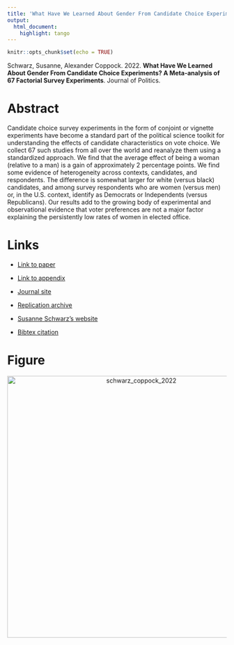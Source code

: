 ```yaml
---
title: 'What Have We Learned About Gender From Candidate Choice Experiments? A Meta-analysis of 67 Factorial Survey Experiments'
output:
  html_document:
    highlight: tango
---
```


```r
knitr::opts_chunk$set(echo = TRUE)
```

Schwarz, Susanne, Alexander Coppock. 2022. <b>What Have We Learned About Gender From Candidate Choice Experiments? A Meta-analysis of 67 Factorial Survey Experiments</b>. Journal of Politics.

# Abstract
Candidate choice survey experiments in the form of conjoint or vignette experiments have become a standard part of the political science toolkit for understanding the effects of candidate characteristics on vote choice. We collect 67 such studies from all over the world and reanalyze them using a standardized approach. We find that the average effect of being a woman (relative to a man) is a gain of approximately 2 percentage points. We find some evidence of heterogeneity across contexts, candidates, and respondents. The difference is somewhat larger for white (versus black) candidates, and among survey respondents who are women (versus men) or, in the U.S. context, identify as Democrats or Independents (versus Republicans). Our results add to the growing body of experimental and observational evidence that voter preferences are not a major factor explaining the persistently low rates of women in elected office.

# Links
 - <a href='schwarz_coppock_2022.pdf' target='_blank'>Link to paper</a>
 - <a href='schwarz_coppock_2022_appendix.pdf'target='_blank'>Link to appendix</a>
 - <a href='https://doi.org/10.1086/716290'target='_blank'>Journal site</a>
 - <a href='https://doi.org/10.7910/DVN/R27ULT'target='_blank'>Replication archive</a>

 - <a href= 'https://suschwarz.com' target='_blank'>Susanne Schwarz's website</a>
 - <a href='schwarz_coppock_2022.txt'target='_blank'>Bibtex citation</a>

# Figure
<center><img src="display_figures/schwarz_coppock_2022_display.png" alt="schwarz_coppock_2022" width="600"></center>